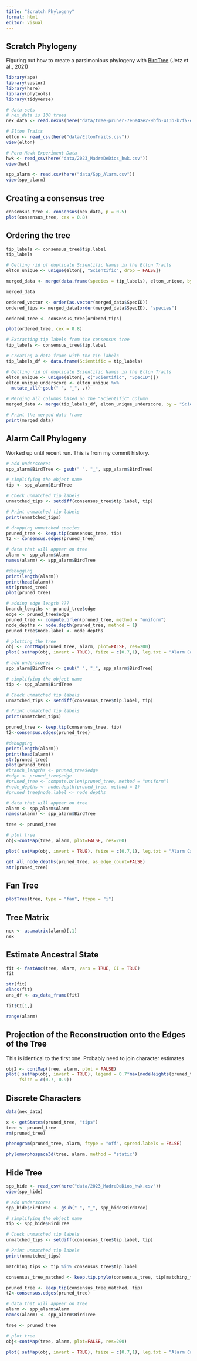 ```yaml
---
title: "Scratch Phylogeny"
format: html
editor: visual
---
```


## Scratch Phylogeny

Figuring out how to create a parsimonious phylogeny with [BirdTree](https://birdtree.org/) (Jetz et al., 2021)

```r
library(ape)
library(castor)
library(here)
library(phytools)
library(tidyverse)

# data sets
# nex_data is 100 trees
nex_data <- read.nexus(here("data/tree-pruner-7e6e42e2-9bfb-413b-b7fa-ec6403d781a6/output.nex"))

# Elton Traits
elton <- read_csv(here("data/EltonTraits.csv"))
view(elton)

# Peru Hawk Experiment Data
hwk <- read_csv(here("data/2023_MadreDeDios_hwk.csv"))
view(hwk)

spp_alarm <- read.csv(here("data/Spp_Alarm.csv"))
view(spp_alarm)
```

## Creating a consensus tree

```r
consensus_tree <- consensus(nex_data, p = 0.5)
plot(consensus_tree, cex = 0.8)
```

## Ordering the tree

```r
tip_labels <- consensus_tree$tip.label
tip_labels

# Getting rid of duplicate Scientific Names in the Elton Traits
elton_unique <- unique(elton[, "Scientific", drop = FALSE])

merged_data <- merge(data.frame(species = tip_labels), elton_unique, by.x = "species", by.y = "Scientific", all.x = TRUE)

merged_data

ordered_vector <- order(as.vector(merged_data$SpecID))
ordered_tips <- merged_data[order(merged_data$SpecID), "species"]

ordered_tree <- consensus_tree[ordered_tips]

plot(ordered_tree, cex = 0.8)
```

```r
# Extracting tip labels from the consensus tree
tip_labels <- consensus_tree$tip.label

# Creating a data frame with the tip labels
tip_labels_df <- data.frame(Scientific = tip_labels)

# Getting rid of duplicate Scientific Names in the Elton Traits
elton_unique <- unique(elton[, c("Scientific", "SpecID")])
elton_unique_underscore <- elton_unique %>% 
  mutate_all(~gsub(" ", "_", .))

# Merging all columns based on the "Scientific" column
merged_data <- merge(tip_labels_df, elton_unique_underscore, by = "Scientific", all.x = TRUE)

# Print the merged data frame
print(merged_data)

```

## Alarm Call Phylogeny

Worked up until recent run. This is from my commit history.

```r
# add underscores
spp_alarm$BirdTree <- gsub(" ", "_", spp_alarm$BirdTree)

# simplifying the object name
tip <- spp_alarm$BirdTree

# Check unmatched tip labels
unmatched_tips <- setdiff(consensus_tree$tip.label, tip)

# Print unmatched tip labels
print(unmatched_tips)

# dropping unmatched species
pruned_tree <- keep.tip(consensus_tree, tip)
t2 <- consensus.edges(pruned_tree)

# data that will appear on tree
alarm <- spp_alarm$Alarm
names(alarm) <- spp_alarm$BirdTree

#debugging
print(length(alarm))
print(head(alarm))
str(pruned_tree)
plot(pruned_tree)

# adding edge length ???
branch_lengths <- pruned_tree$edge
edge <- pruned_tree$edge
pruned_tree <- compute.brlen(pruned_tree, method = "uniform")
node_depths <- node.depth(pruned_tree, method = 1)
pruned_tree$node.label <- node_depths

# plotting the tree
obj <- contMap(pruned_tree, alarm, plot=FALSE, res=200)
plot( setMap(obj, invert = TRUE), fsize = c(0.7,1), leg.txt = "Alarm Calling", lwd = 3)

```

```r
# add underscores
spp_alarm$BirdTree <- gsub(" ", "_", spp_alarm$BirdTree)

# simplifying the object name
tip <- spp_alarm$BirdTree

# Check unmatched tip labels
unmatched_tips <- setdiff(consensus_tree$tip.label, tip)

# Print unmatched tip labels
print(unmatched_tips)

pruned_tree <- keep.tip(consensus_tree, tip)
t2<-consensus.edges(pruned_tree)

#debugging
print(length(alarm))
print(head(alarm))
str(pruned_tree)
plot(pruned_tree)
#branch_lengths <- pruned_tree$edge
#edge <- pruned_tree$edge
#pruned_tree <- compute.brlen(pruned_tree, method = "uniform")
#node_depths <- node.depth(pruned_tree, method = 1)
#pruned_tree$node.label <- node_depths

# data that will appear on tree
alarm <- spp_alarm$Alarm
names(alarm) <- spp_alarm$BirdTree

tree <- pruned_tree

# plot tree
obj<-contMap(tree, alarm, plot=FALSE, res=200)

plot( setMap(obj, invert = TRUE), fsize = c(0.7,1), leg.txt = "Alarm Calling", lwd = 3)


```

```r
get_all_node_depths(pruned_tree, as_edge_count=FALSE)
str(pruned_tree)
```

## Fan Tree

```r
plotTree(tree, type = "fan", ftype = "i")
```

## Tree Matrix

```r
nex <- as.matrix(alarm)[,1]
nex
```

## Estimate Ancestral State

```r

fit <- fastAnc(tree, alarm, vars = TRUE, CI = TRUE)
fit
```

```r
str(fit)
class(fit)
ans_df <- as_data_frame(fit)
```

```r
fit$CI[1,]
```

```r
range(alarm)
```

## Projection of the Reconstruction onto the Edges of the Tree

This is identical to the first one. Probably need to join character estimates

```r
obj2 <- contMap(tree, alarm, plot = FALSE)
plot( setMap(obj, invert = TRUE), legend = 0.7*max(nodeHeights(pruned_tree)),
     fsize = c(0.7, 0.9))
```

## Discrete Characters

```r
data(nex_data)

x <- getStates(pruned_tree, "tips")
tree <- pruned_tree
rm(pruned_tree)

```

```r
phenogram(pruned_tree, alarm, ftype = "off", spread.labels = FALSE)
```

```r
phylomorphospace3d(tree, alarm, method = "static")
```

## Hide Tree

```r
spp_hide <- read_csv(here("data/2023_MadreDeDios_hwk.csv"))
view(spp_hide)

# add underscores
spp_hide$BirdTree <- gsub(" ", "_", spp_hide$BirdTree)

# simplifying the object name
tip <- spp_hide$BirdTree

# Check unmatched tip labels
unmatched_tips <- setdiff(consensus_tree$tip.label, tip)

# Print unmatched tip labels
print(unmatched_tips)

matching_tips <- tip %in% consensus_tree$tip.label

consensus_tree_matched <- keep.tip.phylo(consensus_tree, tip[matching_tips])

pruned_tree <- keep.tip(consensus_tree_matched, tip)
t2<-consensus.edges(pruned_tree)

# data that will appear on tree
alarm <- spp_alarm$Alarm
names(alarm) <- spp_alarm$BirdTree

tree <- pruned_tree

# plot tree
obj<-contMap(tree, alarm, plot=FALSE, res=200)

plot( setMap(obj, invert = TRUE), fsize = c(0.7,1), leg.txt = "Alarm Calling", lwd = 3)
```
